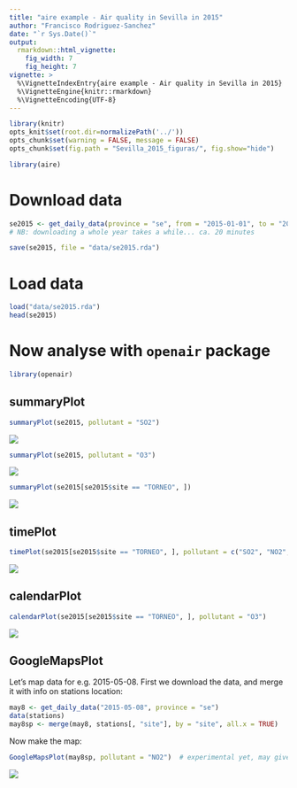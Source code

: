 ```yaml
---
title: "aire example - Air quality in Sevilla in 2015"
author: "Francisco Rodriguez-Sanchez"
date: "`r Sys.Date()`"
output: 
  rmarkdown::html_vignette:
    fig_width: 7
    fig_height: 7
vignette: >
  %\VignetteIndexEntry{aire example - Air quality in Sevilla in 2015}
  %\VignetteEngine{knitr::rmarkdown}
  %\VignetteEncoding{UTF-8}
---
```



```r
library(knitr)
opts_knit$set(root.dir=normalizePath('../'))
opts_chunk$set(warning = FALSE, message = FALSE)
opts_chunk$set(fig.path = "Sevilla_2015_figuras/", fig.show="hide")
```

```r
library(aire)
```

# Download data

```r
se2015 <- get_daily_data(province = "se", from = "2015-01-01", to = "2015-12-31")
# NB: downloading a whole year takes a while... ca. 20 minutes

save(se2015, file = "data/se2015.rda")

```


# Load data

```r
load("data/se2015.rda")
head(se2015)
```


# Now analyse with `openair` package

```r
library(openair)
```


## summaryPlot

```r

summaryPlot(se2015, pollutant = "SO2")
```

![](Sevilla_2015_figuras/summaryPlot_SO2-1.png)

```r
summaryPlot(se2015, pollutant = "O3")
```

![](Sevilla_2015_figuras/summaryPlot_O3-1.png)

```r
summaryPlot(se2015[se2015$site == "TORNEO", ])
```

![](Sevilla_2015_figuras/summaryPlot_Torneo-1.png)




## timePlot

```r
timePlot(se2015[se2015$site == "TORNEO", ], pollutant = c("SO2", "NO2", "O3"))
```

![](Sevilla_2015_figuras/timePlot-1.png)



## calendarPlot

```r
calendarPlot(se2015[se2015$site == "TORNEO", ], pollutant = "O3")
```

![](Sevilla_2015_figuras/calendarPlot-1.png)


## GoogleMapsPlot

Let's map data for e.g. 2015-05-08. First we download the data, and merge it with info on stations location:

```r
may8 <- get_daily_data("2015-05-08", province = "se")
data(stations)
may8sp <- merge(may8, stations[, "site"], by = "site", all.x = TRUE)
```

Now make the map:

```r
GoogleMapsPlot(may8sp, pollutant = "NO2")  # experimental yet, may give problems
```

![](Sevilla_2015_figuras/map-1.png)